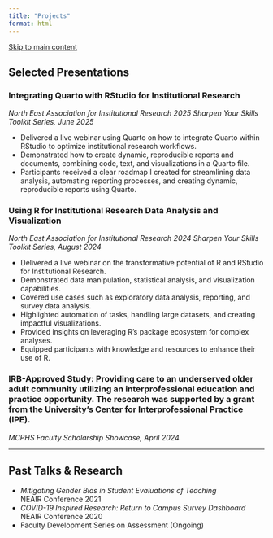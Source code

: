 ```yaml
---
title: "Projects"
format: html
---
```


<a href="#main-content" class="skip-link">Skip to main content</a>

<div id="main-content">

## Selected Presentations

### **Integrating Quarto with RStudio for Institutional Research**  
_North East Association for Institutional Research 2025 Sharpen Your Skills Toolkit Series, June 2025_

- Delivered a live webinar using Quarto on how to integrate Quarto within RStudio to optimize institutional research workflows.
- Demonstrated how to create dynamic, reproducible reports and documents, combining code, text, and visualizations in a Quarto file.
- Participants received a clear roadmap I created for streamlining data analysis, automating reporting processes, and creating dynamic, reproducible reports using Quarto.


### **Using R for Institutional Research Data Analysis and Visualization**  
_North East Association for Institutional Research 2024 Sharpen Your Skills Toolkit Series, August 2024_

- Delivered a live webinar on the transformative potential of R and RStudio for Institutional Research.
- Demonstrated data manipulation, statistical analysis, and visualization capabilities.
- Covered use cases such as exploratory data analysis, reporting, and survey data analysis.
- Highlighted automation of tasks, handling large datasets, and creating impactful visualizations.
- Provided insights on leveraging R's package ecosystem for complex analyses.
- Equipped participants with knowledge and resources to enhance their use of R.

### **IRB-Approved Study: Providing care to an underserved older adult community utilizing an interprofessional education and practice opportunity. The research was supported by a grant from the University’s Center for Interprofessional Practice (IPE).**  
_MCPHS Faculty Scholarship Showcase, April 2024_

---

## Past Talks & Research

- *Mitigating Gender Bias in Student Evaluations of Teaching*  
NEAIR Conference 2021  
- *COVID-19 Inspired Research: Return to Campus Survey Dashboard*  
NEAIR Conference 2020  
- Faculty Development Series on Assessment (Ongoing)

</div>
